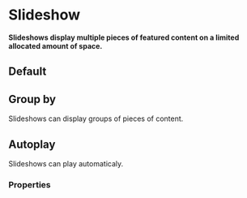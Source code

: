 # Slideshow

**Slideshows display multiple pieces of featured content on a limited allocated amount of space.**

## Default

<DemoBlock demo="default" withThemeSwitcher />

## Group by

Slideshows can display groups of pieces of content.

<DemoBlock demo="group" withThemeSwitcher />

## Autoplay

Slideshows can play automaticaly.

<DemoBlock demo="auto" withThemeSwitcher />

### Properties

<PropTable component="Slideshow" />
